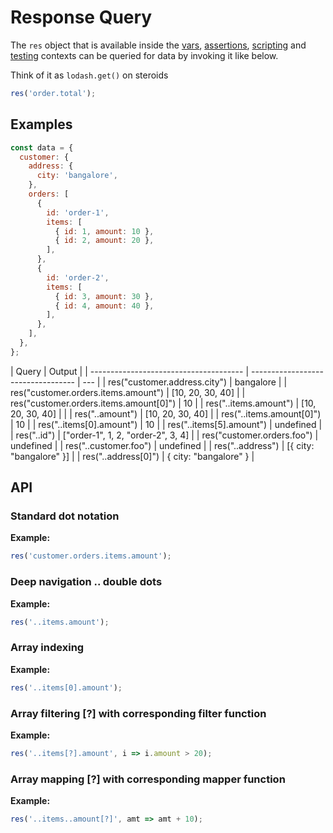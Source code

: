 # Response Query

The `res` object that is available inside the [vars](../vars), [assertions](../../tests/assertions), [scripting](../getting-started) and [testing](../../tests/introduction) contexts can be queried for data by invoking it like below.

Think of it as `lodash.get()` on steroids

```javascript
res('order.total');
```

## Examples

```javascript
const data = {
  customer: {
    address: {
      city: 'bangalore',
    },
    orders: [
      {
        id: 'order-1',
        items: [
          { id: 1, amount: 10 },
          { id: 2, amount: 20 },
        ],
      },
      {
        id: 'order-2',
        items: [
          { id: 3, amount: 30 },
          { id: 4, amount: 40 },
        ],
      },
    ],
  },
};
```

| Query                                  | Output                             |
| -------------------------------------- | ---------------------------------- | --- |
| res("customer.address.city")           | bangalore                          |
| res("customer.orders.items.amount")    | [10, 20, 30, 40]                   |
| res("customer.orders.items.amount[0]") | 10                                 |
| res("..items.amount")                  | [10, 20, 30, 40]                   |     |
| res("..amount")                        | [10, 20, 30, 40]                   |
| res("..items.amount[0]")               | 10                                 |
| res("..items[0].amount")               | 10                                 |
| res("..items[5].amount")               | undefined                          |
| res("..id")                            | ["order-1", 1, 2, "order-2", 3, 4] |
| res("customer.orders.foo")             | undefined                          |
| res("..customer.foo")                  | undefined                          |
| res("..address")                       | [\{ city: "bangalore" \}]          |
| res("..address[0]")                    | \{ city: "bangalore" \}            |

## API

### Standard dot notation

**Example:**

```javascript
res('customer.orders.items.amount');
```

### Deep navigation .. double dots

**Example:**

```javascript
res('..items.amount');
```

### Array indexing

**Example:**

```javascript
res('..items[0].amount');
```

### Array filtering [?] with corresponding filter function

**Example:**

```javascript
res('..items[?].amount', i => i.amount > 20);
```

### Array mapping [?] with corresponding mapper function

**Example:**

```javascript
res('..items..amount[?]', amt => amt + 10);
```
